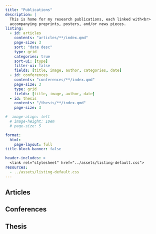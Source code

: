 ```yaml
---
title: "Publications" 
description: |
  This is home for my research publications, each linked with<br>
  accompanying preprints, posters, and/or news pieces.
listing:
  - id: articles
    contents: "articles/**/index.qmd"
    page-size: 3
    sort: "date desc"
    type: grid
    categories: true
    sort-ui: [type]
    filter-ui: false
    fields: [title, image, author, categories, date]
  - id: conferences
    contents: "conferences/**/index.qmd"    
    page-size: 3
    type: grid
    fields: [title, image, author, date]
  - id: thesis
    contents: "/thesis/**/index.qmd"    
    page-size: 3    

#  image-align: left
  # image-height: 10em
  # page-size: 5

format: 
  html: 
    page-layout: full
title-block-banner: false

header-includes: >
  <link rel="stylesheet" href="../assets/listing-default.css">
resources:
  - ../assets/listing-default.css
---
```




## Articles

:::{#articles}
:::

## Conferences

:::{#conferences}
:::

## Thesis

:::{#conference}
:::
